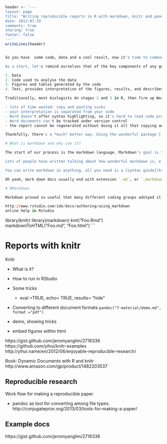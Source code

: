 ```r
header <- '---
layout: page
title: "Writing reproducible reports in R with markdown, knitr and pandoc"
date: 2013-07-29
comments: true
sharing: true
footer: false
---'
writeLines(header)


So you have  some code, data and a cool result, now it's time to communicate this with your collaborators or supervisor. What do you do? In this guide, we want to show you how to write nice, reproducible reports using some of the fantastic, free tools and packages that are now on offer. These tools could revolutionise how you communicate your science, and hopefully mean that you never copy and paste again.

As a start, let's remind ourselves that of the key components of any good analysis:

1. Data
2. Code used to analyse the data
3. Figures and tables generated by the code
4. Text, provides interpretation of the figures, results, and describes the methods used.

Traditionally, most biologists do stages 2 and 3 in R, then fire up Word or Powerpoint and copy-paste everything into. That works fine, but there's many downsides to this approach, especially for all the smaller reports that one writes during a project:

- lots of time wasted: copy and pasting sucks
- your interpretation is separated from your code
- Word doesn't offer syntax highlighting, so it's hard to read code presented this way,
- Word documents can't be tracked under version control
- the report cannot be regenerated without doing it all that copying and pasting over again.

Thankfully, there's a *much* better way. Using the wonderful package [`knitr`](http://yihui.name/knitr/), a simple text-markup language called [markdown](http://daringfireball.net/projects/markdown/), and the universal document conversion program called [pandoc](http://johnmacfarlane.net/pandoc/), it's now possible to weave your interpretation in with your R code, to produce nice self-contained and reproducible reports. Together, these provide a powerful tool set for scientists looking to save time and do reproducible research.

# What is markdown and why use it?

The start of our process is the markdown language. Markdown's goal is to be "*as easy-to-read and easy-to-write as is feasible*". In practice, it is a simple set of formatting commands applied to a plain text document that can be easily converted into fancy formatted html, pdf or word docs. [Plain text](http://bettermess.com/a-plain-text-primer/) is nice because the files are small and easy to write on a variety of devices. As scientists we write a lot, not just papers, but also notes, code, emails, reminders, to do lists, blog posts etc. Increasingly, I use markdown for most of my note taking and report writing.

Lots of people have written talking about how wonderful markdown is, e.g. [here](http://lifehacker.com/5943320/what-is-markdown-and-why-is-it-better-for-my-to+do-lists-and-notes), here and here.

You can write markdown in anything, all you need is a [syntax guide](http://daringfireball.net/projects/markdown/syntax) and a text editor. However, the best test editors also allow you to export your code as formatted html. I use [Sublimetext](http://www.sublimetext.com/) on my computer, and [notesy](http://notesy-app.com/) on my iphone. Here's a list of [78 other editors to checkout](http://mashable.com/2013/06/24/markdown-tools/).

Oh yeah, mark down docs usually end with extension `.md`, or `.markdown`.

# RMarkdown

Markdown proved so useful that many different coding groups adotped it, but also adding there own 'flavour' . T

http://www.rstudio.com/ide/docs/authoring/using_markdown
online help in Rstudio

```
library(knitr)
library(markdown)
knit("Foo.Rmd")
markdownToHTML("Foo.md", "Foo.html")
```

# Reports with knitr
Knitr

- What is it?
- How to run in RStudio
- Some tricks
  - eval =TRUE, echo= TRUE, results= "hide"

- Converting to different document formats
  `pandoc("7-material/demo.md", format ="pdf")`

- demo, showing tricks

- embed figures within html

https://gist.github.com/jeromyanglim/2716336
https://github.com/yihui/knitr-examples
http://yihui.name/en/2012/06/enjoyable-reproducible-research/

Book: Dynamic Documents with R and knitr http://www.amazon.com/gp/product/1482203537

## Reproducible research

Work flow for making a reproducible paper

- pandoc as tool for converting among file types. http://conjugateprior.org/2013/03/tools-for-making-a-paper/


## Example docs

https://gist.github.com/jeromyanglim/2716336
